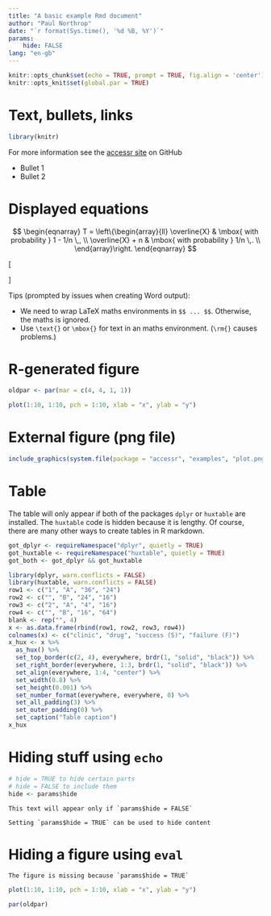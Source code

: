 ```yaml
---
title: "A basic example Rmd document"
author: "Paul Northrop"
date: "`r format(Sys.time(), '%d %B, %Y')`"
params: 
    hide: FALSE
lang: "en-gb"
---
```


```r
knitr::opts_chunk$set(echo = TRUE, prompt = TRUE, fig.align = 'center')
knitr::opts_knit$set(global.par = TRUE)
```

# Text, bullets, links

```r
library(knitr)
```

For more information see the [accessr site](https://paulnorthrop.github.io/accessr/) on GitHub

* Bullet 1
* Bullet 2

# Displayed equations {.smaller}

$$
\begin{eqnarray}
T = \left\{\begin{array}{ll}
\overline{X}     & \mbox{ with probability } 1 - 1/n \,,  \\
\overline{X} + n & \mbox{ with probability } 1/n \,. \\
\end{array}\right.
\end{eqnarray}
$$

\[
\begin{aligned}
P(X \leq x)
&= P(F^{-1}(U) \leq x) \\
&= P(F(F^{-1}(U)) \leq F(x)) \\
&= P(U \leq F(x)) = F(x).
\end{aligned}
\]

Tips (prompted by issues when creating Word output):

* We need to wrap LaTeX maths environments in ```$$ ... $$```.  Otherwise, the maths is ignored.
* Use ```\text{}``` or ```\mbox{}``` for text in an maths environment. (```\rm{}``` causes problems.)

# R-generated figure

```r
oldpar <- par(mar = c(4, 4, 1, 1))
```

```r
plot(1:10, 1:10, pch = 1:10, xlab = "x", ylab = "y")
```

# External figure (png file)

```r
include_graphics(system.file(package = "accessr", "examples", "plot.png"))
```

# Table 

The table will only appear if both of the packages `dplyr` or `huxtable` are installed.  The `huxtable` code is hidden because it is lengthy. Of course, there are many other ways to create tables in R markdown.

```r
got_dplyr <- requireNamespace("dplyr", quietly = TRUE)
got_huxtable <- requireNamespace("huxtable", quietly = TRUE)
got_both <- got_dplyr && got_huxtable
```

```r
library(dplyr, warn.conflicts = FALSE)
library(huxtable, warn.conflicts = FALSE)
row1 <- c("1", "A", "36", "24")
row2 <- c("", "B", "24", "16")
row3 <- c("2", "A", "4", "16")
row4 <- c("", "B", "16", "64")
blank <- rep("", 4)
x <- as.data.frame(rbind(row1, row2, row3, row4))
colnames(x) <- c("clinic", "drug", "success (S)", "failure (F)")
x_hux <- x %>% 
  as_hux() %>%
  set_top_border(c(2, 4), everywhere, brdr(1, "solid", "black")) %>%
  set_right_border(everywhere, 1:3, brdr(1, "solid", "black")) %>%
  set_align(everywhere, 1:4, "center") %>%
  set_width(0.8) %>% 
  set_height(0.001) %>% 
  set_number_format(everywhere, everywhere, 0) %>% 
  set_all_padding(3) %>%
  set_outer_padding(0) %>%
  set_caption("Table caption")
x_hux    
```

# Hiding stuff using `echo`

```r
# hide = TRUE to hide certain parts 
# hide = FALSE to include them
hide <- params$hide
```

```asis
This text will appear only if `params$hide = FALSE`
```

```asis
Setting `params$hide = TRUE` can be used to hide content
```

# Hiding a figure using `eval`

```asis
The figure is missing because `params$hide = TRUE`
```

```r
plot(1:10, 1:10, pch = 1:10, xlab = "x", ylab = "y")
```

```r
par(oldpar)
```
